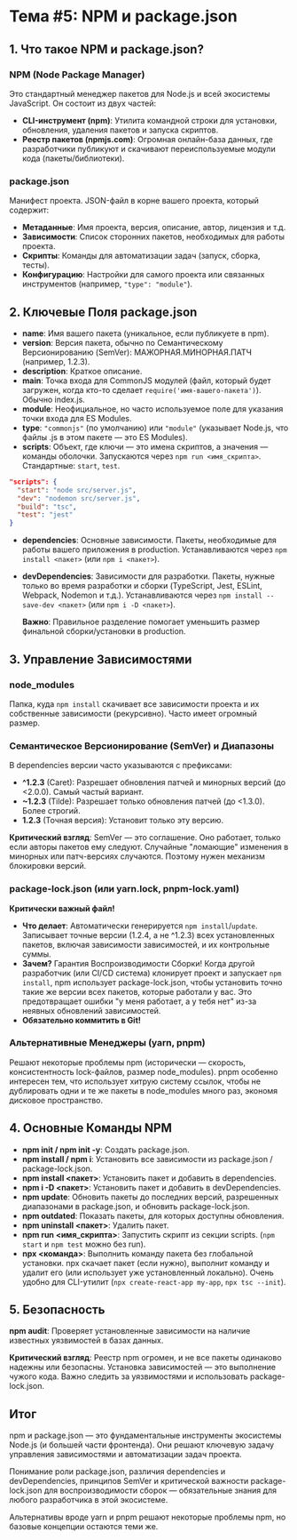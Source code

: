 # Тема #5: NPM и package.json

## 1. Что такое NPM и package.json?

### NPM (Node Package Manager)
Это стандартный менеджер пакетов для Node.js и всей экосистемы JavaScript. Он состоит из двух частей:

- **CLI-инструмент (npm)**: Утилита командной строки для установки, обновления, удаления пакетов и запуска скриптов.
- **Реестр пакетов (npmjs.com)**: Огромная онлайн-база данных, где разработчики публикуют и скачивают переиспользуемые модули кода (пакеты/библиотеки).

### package.json
Манифест проекта. JSON-файл в корне вашего проекта, который содержит:

- **Метаданные**: Имя проекта, версия, описание, автор, лицензия и т.д.
- **Зависимости**: Список сторонних пакетов, необходимых для работы проекта.
- **Скрипты**: Команды для автоматизации задач (запуск, сборка, тесты).
- **Конфигурацию**: Настройки для самого проекта или связанных инструментов (например, `"type": "module"`).

## 2. Ключевые Поля package.json

- **name**: Имя вашего пакета (уникальное, если публикуете в npm).
- **version**: Версия пакета, обычно по Семантическому Версионированию (SemVer): МАЖОРНАЯ.МИНОРНАЯ.ПАТЧ (например, 1.2.3).
- **description**: Краткое описание.
- **main**: Точка входа для CommonJS модулей (файл, который будет загружен, когда кто-то сделает `require('имя-вашего-пакета')`). Обычно index.js.
- **module**: Неофициальное, но часто используемое поле для указания точки входа для ES Modules.
- **type**: `"commonjs"` (по умолчанию) или `"module"` (указывает Node.js, что файлы .js в этом пакете — это ES Modules).
- **scripts**: Объект, где ключи — это имена скриптов, а значения — команды оболочки. Запускаются через `npm run <имя_скрипта>`. Стандартные: `start`, `test`.

```json
"scripts": {
  "start": "node src/server.js",
  "dev": "nodemon src/server.js",
  "build": "tsc",
  "test": "jest"
}
```

- **dependencies**: Основные зависимости. Пакеты, необходимые для работы вашего приложения в production. Устанавливаются через `npm install <пакет>` (или `npm i <пакет>`).
- **devDependencies**: Зависимости для разработки. Пакеты, нужные только во время разработки и сборки (TypeScript, Jest, ESLint, Webpack, Nodemon и т.д.). Устанавливаются через `npm install --save-dev <пакет>` (или `npm i -D <пакет>`).

  **Важно**: Правильное разделение помогает уменьшить размер финальной сборки/установки в production.

## 3. Управление Зависимостями

### node_modules
Папка, куда `npm install` скачивает все зависимости проекта и их собственные зависимости (рекурсивно). Часто имеет огромный размер.

### Семантическое Версионирование (SemVer) и Диапазоны
В dependencies версии часто указываются с префиксами:

- **^1.2.3** (Caret): Разрешает обновления патчей и минорных версий (до <2.0.0). Самый частый вариант.
- **~1.2.3** (Tilde): Разрешает только обновления патчей (до <1.3.0). Более строгий.
- **1.2.3** (Точная версия): Установит только эту версию.

**Критический взгляд**: SemVer — это соглашение. Оно работает, только если авторы пакетов ему следуют. Случайные "ломающие" изменения в минорных или патч-версиях случаются. Поэтому нужен механизм блокировки версий.

### package-lock.json (или yarn.lock, pnpm-lock.yaml)
**Критически важный файл!**

- **Что делает**: Автоматически генерируется `npm install`/`update`. Записывает точные версии (1.2.4, а не ^1.2.3) всех установленных пакетов, включая зависимости зависимостей, и их контрольные суммы.
- **Зачем?** Гарантия Воспроизводимости Сборки! Когда другой разработчик (или CI/CD система) клонирует проект и запускает `npm install`, npm использует package-lock.json, чтобы установить точно такие же версии всех пакетов, которые работали у вас. Это предотвращает ошибки "у меня работает, а у тебя нет" из-за неявных обновлений зависимостей.
- **Обязательно коммитить в Git!**

### Альтернативные Менеджеры (yarn, pnpm)
Решают некоторые проблемы npm (исторически — скорость, консистентность lock-файлов, размер node_modules). pnpm особенно интересен тем, что использует хитрую систему ссылок, чтобы не дублировать одни и те же пакеты в node_modules много раз, экономя дисковое пространство.

## 4. Основные Команды NPM

- **npm init / npm init -y**: Создать package.json.
- **npm install / npm i**: Установить все зависимости из package.json / package-lock.json.
- **npm install <пакет>**: Установить пакет и добавить в dependencies.
- **npm i -D <пакет>**: Установить пакет и добавить в devDependencies.
- **npm update**: Обновить пакеты до последних версий, разрешенных диапазонами в package.json, и обновить package-lock.json.
- **npm outdated**: Показать пакеты, для которых доступны обновления.
- **npm uninstall <пакет>**: Удалить пакет.
- **npm run <имя_скрипта>**: Запустить скрипт из секции scripts. (`npm start` и `npm test` можно без run).
- **npx <команда>**: Выполнить команду пакета без глобальной установки. npx скачает пакет (если нужно), выполнит команду и удалит его (или использует уже установленный локально). Очень удобно для CLI-утилит (`npx create-react-app my-app`, `npx tsc --init`).

## 5. Безопасность

**npm audit**: Проверяет установленные зависимости на наличие известных уязвимостей в базах данных.

**Критический взгляд**: Реестр npm огромен, и не все пакеты одинаково надежны или безопасны. Установка зависимостей — это выполнение чужого кода. Важно следить за уязвимостями и использовать package-lock.json.

## Итог

npm и package.json — это фундаментальные инструменты экосистемы Node.js (и большей части фронтенда). Они решают ключевую задачу управления зависимостями и автоматизации задач проекта.

Понимание роли package.json, различия dependencies и devDependencies, принципов SemVer и критической важности package-lock.json для воспроизводимости сборок — обязательные знания для любого разработчика в этой экосистеме.

Альтернативы вроде yarn и pnpm решают некоторые проблемы npm, но базовые концепции остаются теми же.
